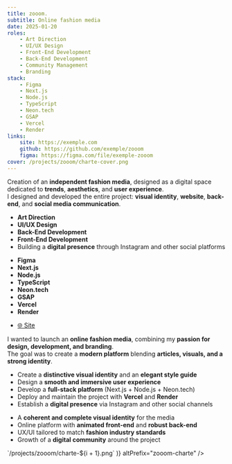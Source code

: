 ```yaml
---
title: zooom.
subtitle: Online fashion media
date: 2025-01-20
roles:
    - Art Direction
    - UI/UX Design
    - Front-End Development
    - Back-End Development
    - Community Management
    - Branding
stack:
    - Figma
    - Next.js
    - Node.js
    - TypeScript
    - Neon.tech
    - GSAP
    - Vercel
    - Render
links:
    site: https://exemple.com
    github: https://github.com/exemple/zooom
    figma: https://figma.com/file/exemple-zooom
cover: /projects/zooom/charte-cover.png
---
```


<Section>

Creation of an **independent fashion media**, designed as a digital space dedicated to **trends**, **aesthetics**, and **user experience**.  
I designed and developed the entire project: **visual identity**, **website**, **back-end**, and **social media communication**.

</Section>

<Accordion>

<AccordionItem title="Roles">

-   **Art Direction**
-   **UI/UX Design**
-   **Back-End Development**
-   **Front-End Development**
-   Building a **digital presence** through Instagram and other social platforms

</AccordionItem>

<AccordionItem title="Stack">

-   **Figma**
-   **Next.js**
-   **Node.js**
-   **TypeScript**
-   **Neon.tech**
-   **GSAP**
-   **Vercel**
-   **Render**

</AccordionItem>

<AccordionItem title="Links">

-   [🌐 Site](https://https://www.zoooooom.fr/)

</AccordionItem>

<AccordionItem title="Context">

I wanted to launch an **online fashion media**, combining my **passion for design, development, and branding**.  
The goal was to create a **modern platform** blending **articles, visuals, and a strong identity**.

</AccordionItem>

<AccordionItem title="Objectives">

-   Create a **distinctive visual identity** and an **elegant style guide**
-   Design a **smooth and immersive user experience**
-   Develop a **full-stack platform** (Next.js + Node.js + Neon.tech)
-   Deploy and maintain the project with **Vercel** and **Render**
-   Establish a **digital presence** via Instagram and other social channels

</AccordionItem>

<AccordionItem title="Results" defaultOpen>

-   A **coherent and complete visual identity** for the media
-   Online platform with **animated front-end** and **robust back-end**
-   UX/UI tailored to match **fashion industry standards**
-   Growth of a **digital community** around the project

</AccordionItem>

<AccordionItem title="Gallery" defaultOpen>
    <Lightbox
        images={Array.from(
            { length: 20 },
            (_, i) => `/projects/zooom/charte-${i + 1}.png`
        )}
        altPrefix="zooom-charte"
    />
</AccordionItem>

</Accordion>
